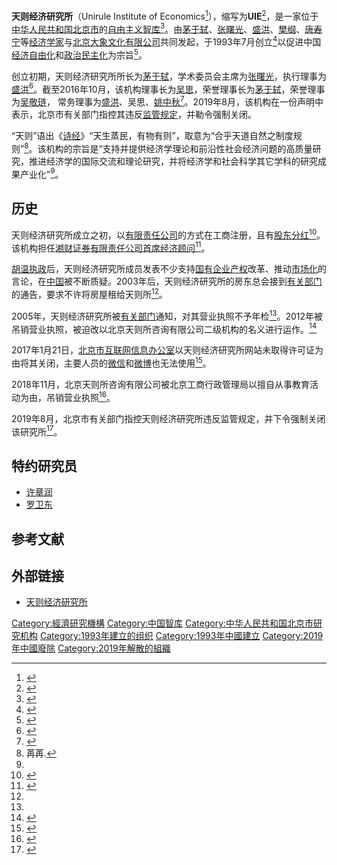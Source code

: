 {{Infobox institute
|name= 天则经济研究所
|image=
|image_name=
|caption=
|slogan=促进中国经济自由化和政治民主化
|established=1993年7月
|head_label= 
|head=
| founder           = 茅于轼、张曙光、盛洪、樊纲、唐寿宁<br/>北京大象文化有限公司
|budget= 
|location=
|address= {{PRC}}[[北京市|北京市]]东城区崇文门外街道崇外大街9号正仁大厦6层
|website= [http://web.archive.org/web/19981206050432/http://www.unirule.org.cn/ www.unirule.org.cn]
|dissolved=2019年8月}}

'''天则经济研究所'''（Unirule Institute of Economics<ref name="Yi-chong2016">{{cite book|author=Xu Yi-chong|title=Sinews of Power: The Politics of the State Grid Corporation of China|url=https://books.google.com/books?id=HVDjDQAAQBAJ&pg=PA212|date=10 November 2016|publisher=Oxford University Press|isbn=978-0-19-027953-0|pages=212–|access-date=2020-07-26|archive-date=2020-08-13|archive-url=https://web.archive.org/web/20200813033942/https://books.google.com/books?id=HVDjDQAAQBAJ&pg=PA212|dead-url=no}}</ref>），缩写为'''UIE'''<ref name="Lin2017">{{cite book|author=Yi-min Lin|title=Dancing with the Devil: The Political Economy of Privatization in China|url=https://books.google.com/books?id=HCnVDgAAQBAJ&pg=PT250|date=1 May 2017|publisher=Oxford University Press|isbn=978-0-19-068285-9|pages=250–|access-date=2020-07-26|archive-date=2020-08-13|archive-url=https://web.archive.org/web/20200813031042/https://books.google.com/books?id=HCnVDgAAQBAJ&pg=PT250|dead-url=no}}</ref>，是一家位于[[中华人民共和国|中华人民共和国]][[北京市|北京市]]的[[自由主义|自由主义]][[智库|智库]]<ref>{{cite web|title=The shutdown of a liberal think tank is a huge setback for China|url=https://www.washingtonpost.com/opinions/the-shutdown-of-a-liberal-think-tank-is-a-huge-setback-for-china/2019/08/30/87a0c8a0-ca72-11e9-a1fe-ca46e8d573c0_story.html|publisher=[[The_Washington_Post|The Washington Post]]|date=August 31, 2019|archiveurl=https://web.archive.org/web/20201207120240/https://www.washingtonpost.com/opinions/the-shutdown-of-a-liberal-think-tank-is-a-huge-setback-for-china/2019/08/30/87a0c8a0-ca72-11e9-a1fe-ca46e8d573c0_story.html|access-date=2020-07-26|archive-date=2020-12-07|dead-url=no}}</ref>。由[[茅于轼|茅于轼]]、[[张曙光|张曙光]]、[[盛洪|盛洪]]、[[樊纲|樊纲]]、[[唐寿宁|唐寿宁]]等[[经济学家|经济学家]]与[[北京大象文化有限公司|北京大象文化有限公司]]共同发起，于1993年7月创立<ref name="Guo2012">{{cite book|author=Xiaoqin Guo|title=State and Society in China's Democratic Transition: Confucianism, Leninism, and Economic Development|url=https://books.google.com/books?id=xf6TAgAAQBAJ&pg=PA133|date=12 October 2012|publisher=Routledge|isbn=978-1-135-94418-6|pages=133–|access-date=2020-07-26|archive-date=2020-08-13|archive-url=https://web.archive.org/web/20200813033219/https://books.google.com/books?id=xf6TAgAAQBAJ&pg=PA133|dead-url=no}}</ref>以促进中国[[经济自由化|经济自由化]]和[[政治|政治]][[民主化|民主化]]为宗旨<ref>{{cite web|title=独立智库天则经济研究所北京办公室被封|url=https://cn.nytimes.com/china/20180712/china-unirule-institute/|publisher=纽约时报|date=2018年7月12日|archiveurl=https://web.archive.org/web/20210210015232/https://cn.nytimes.com/china/20180712/china-unirule-institute/|access-date=2020年7月26日|archive-date=2021年2月10日|dead-url=no}}</ref>。

创立初期，天则经济研究所所长为[[茅于轼|茅于轼]]，学术委员会主席为[[张曙光|张曙光]]，执行理事为[[盛洪|盛洪]]<ref name="天则经济研究所简介">{{cite web|title=天则简介 |url=http://web.archive.org/web/20010301213502fw_/http://www.unirule.org.cn/Introduction/introdution.html|publisher=天则经济研究所简介|accessdate=2020年7月26日|archiveurl=}}</ref>。截至2016年10月，该机构理事长为[[吴思|吴思]]，荣誉理事长为[[茅于轼|茅于轼]]，荣誉理事为[[吴敬琏|吴敬琏]]， 常务理事为[[盛洪|盛洪]]、吴思、[[姚中秋|姚中秋]]<ref>{{cite web|title=天则简介 |url=http://web.archive.org/web/20161013140715/http://unirule.org.cn/index.php?c=article&a=type&tid=192|publisher=天则理事|accessdate=2020年7月26日|archiveurl=https://archive.is/20141205052135/http://www.unirule.org.cn/index.php?c=article&a=type&tid=187 |archivedate=2016-10-13|deadurl=yes }}</ref>。2019年8月，该机构在一份声明中表示，北京市有关部门指控其违反[[监管|监管]][[规定|规定]]，并勒令强制关闭。

“天则”语出《[[诗经|诗经]]》“天生蒸民，有物有则”，取意为“合乎天道自然之制度规则”<ref>苒苒.{{cite web|title=天则经济研究所被取缔 中国著名自由派智库如何一步步被扼杀|url=https://www.bbc.com/zhongwen/simp/chinese-news-49510421|publisher=BBC中文网|access-date=2020-07-26|archive-date=2020-08-16|archive-url=https://web.archive.org/web/20200816165243/https://www.bbc.com/zhongwen/simp/chinese-news-49510421|dead-url=no}}</ref>。该机构的宗旨是“支持并提供经济学理论和前沿性社会经济问题的高质量研究，推进经济学的国际交流和理论研究，并将经济学和社会科学其它学科的研究成果产业化”<ref name="天则经济研究所简介"/>。

==历史==
天则经济研究所成立之初，以[[有限责任公司|有限责任公司]]的方式在工商注册，且有[[股东|股东]][[分红|分红]]<ref name=nfc>{{cite news|author=覃爱玲|title=天则经济研究所：一个民间智库的20年沉浮|url=http://www.nfcmag.com/article/4086.html|accessdate=2014-12-05|newspaper=[[南风窗|南风窗]]|date=2013-05-29|archive-date=2019-03-03|archive-url=https://web.archive.org/web/20190303233507/http://www.nfcmag.com/article/4086.html|dead-url=no}}</ref>。该机构担任[[湘财证券有限责任公司|湘财证券有限责任公司]][[首席|首席]][[经济顾问|经济顾问]]<ref>{{cite web|title=天则经济研究所|url=http://web.archive.org/web/19991012033719/http://www.unirule.org.cn/|publisher=[[联合早报|联合早报]]|accessdate=2020年7月26日|archive-date=1999年10月12日|archive-url=https://web.archive.org/web/19991012033719/http://www.unirule.org.cn/}}</ref>。

[[胡温新政|胡温执政]]后，天则经济研究所成员发表不少支持[[国有企业|国有企业]][[产权|产权]]改革、推动[[市场化|市场化]]的言论，在[[中华人民共和国|中国]]被不断质疑。2003年后，天则经济研究所的房东总会接到[[有关部门|有关部门]]的通告，要求不许将房屋租给天则所<ref name=nfc/>。

2005年，天则经济研究所被[[有关部门|有关部门]]通知，对其营业执照不予年检<ref name=china/>。2012年被吊销营业执照，被迫改以北京天则所咨询有限公司二级机构的名义进行运作。<ref name=china>{{cite news|title=天则经济研究所被吊销执照 由茅于轼等人所创|url=http://business.sohu.com/20120901/n352076001.shtml|accessdate=2014-12-05|newspaper=[[中国网|中国网]]|date=2012-09-01|archive-date=2016-08-10|archive-url=https://web.archive.org/web/20160810071432/http://business.sohu.com/20120901/n352076001.shtml|dead-url=no}}</ref>

2017年1月21日，[[北京市互联网信息办公室|北京市互联网信息办公室]]以天则经济研究所网站未取得许可证为由将其关闭，主要人员的[[微信|微信]]和[[微博|微博]]也无法使用<ref>{{cite web |title=茅于轼创办的“天则经济研究所”网站遭封 |url=http://www.zaobao.com.sg/realtime/china/story20170125-717812 |publisher=[[联合早报|联合早报]] |date=2017-01-25 |accessdate=2017-01-31 |archive-date=2020-11-12 |archive-url=https://web.archive.org/web/20201112012018/https://www.zaobao.com.sg/realtime/china/story20170125-717812 |dead-url=no }}</ref>。

2018年11月，北京天则所咨询有限公司被北京工商行政管理局以擅自从事教育活动为由，吊销营业执照<ref>{{cite web|title=天则所子公司执照吊销|url=https://www.rfa.org/mandarin/yataibaodao/renquanfazhi/gf2-11122018092318.html|publisher=自由亚洲电台|date=2018-11-12|archiveurl=https://web.archive.org/web/20201019154016/https://www.rfa.org/mandarin/yataibaodao/renquanfazhi/gf2-11122018092318.html|access-date=2019-08-28|archive-date=2020-10-19|dead-url=no}}</ref>。

2019年8月，北京市有关部门指控天则经济研究所违反监管规定，并下令强制关闭该研究所<ref>{{cite web|title=中国自由派智库天则经济研究所被强制关闭|url=https://cn.wsj.com/articles/%E4%B8%AD%E5%9B%BD%E8%87%AA%E7%94%B1%E6%B4%BE%E6%99%BA%E5%BA%93%E5%A4%A9%E5%88%99%E7%BB%8F%E6%B5%8E%E7%A0%94%E7%A9%B6%E6%89%80%E8%A2%AB%E5%BC%BA%E5%88%B6%E5%85%B3%E9%97%AD-11566897910|publisher=华尔街日报|date=2019年8月28日|archiveurl=https://web.archive.org/web/20210117033015/https://cn.wsj.com/articles/%E4%B8%AD%E5%9B%BD%E8%87%AA%E7%94%B1%E6%B4%BE%E6%99%BA%E5%BA%93%E5%A4%A9%E5%88%99%E7%BB%8F%E6%B5%8E%E7%A0%94%E7%A9%B6%E6%89%80%E8%A2%AB%E5%BC%BA%E5%88%B6%E5%85%B3%E9%97%AD-11566897910|access-date=2019年8月28日|archive-date=2021年1月17日|dead-url=no}}</ref>。

==特约研究员==
*[[许章润|许章润]]
*[[罗卫东|罗卫东]]

== 参考文献 ==
{{reflist}}

== 外部链接 ==
* [https://unirule.cloud 天则经济研究所] {{Wayback|url=https://unirule.cloud/ |date=20201129101830 }}

[[Category:經濟研究機構|Category:經濟研究機構]]
[[Category:中国智库|Category:中国智库]]
[[Category:中华人民共和国北京市研究机构|Category:中华人民共和国北京市研究机构]]
[[Category:1993年建立的组织|Category:1993年建立的组织]]
[[Category:1993年中國建立|Category:1993年中國建立]]
[[Category:2019年中國廢除|Category:2019年中國廢除]]
[[Category:2019年解散的組織|Category:2019年解散的組織]]